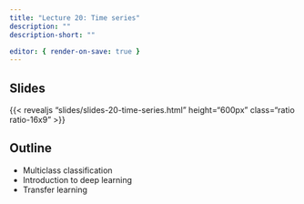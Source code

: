 ```yaml
---
title: "Lecture 20: Time series"
description: ""
description-short: ""

editor: { render-on-save: true }
---
```


## Slides

{{< revealjs "slides/slides-20-time-series.html" height="600px" class="ratio ratio-16x9" >}}


## Outline
- Multiclass classification 
- Introduction to deep learning
- Transfer learning 